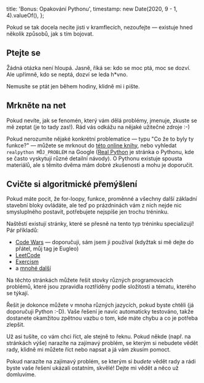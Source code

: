   title: 'Bonus: Opakování Pythonu',
  timestamp: new Date(2020, 9 - 1, 4).valueOf(),
};

Pokud se tak docela necíte jisti v kramflecích, nezoufejte — existuje hned několik způsobů, jak s tím bojovat.

## Ptejte se

Žádná otázka není hloupá. Jasně, říká se: kdo se moc ptá, moc se dozví. Ale upřímně, kdo se neptá, dozví se leda h\*vno.

Nemusíte se ptát jen během hodiny, klidně mi i pište.

## Mrkněte na net

<div className="bg-white rounded-lg shadow-xs p-6 my-4">
  Pokud nevíte, jak se fenomén, který vám dělá problémy, jmenuje, zkuste se mě zeptat (je to tady
  zas!). Rád vás odkážu na nějaké užitečné zdroje :-)
</div>

Pokud nerozumíte nějaké konkrétní problematice — typu "Co že to byly ty funkce?" — můžete se mrknout do [této online knihy](https://automatetheboringstuff.com/), nebo vyhledat `realpython MŮJ_PROBLÉM` na Google ([Real Python](https://realpython.com/) je stránka o Pythonu, kde se často vyskytují různé detailní návody). O Pythonu existuje spousta materiálů, ale s těmito dvěma mám dobré zkušenosti a mohu je doporučit.

## Cvičte si algoritmické přemýšlení

Pokud máte pocit, že for-loopy, funkce, proměnné a všechny další základní stavební bloky ovládáte, ale teď po prázdninách vám z nich nejde nic smysluplného postavit, potřebujete nejspíše jen trochu tréninku.

Naštěstí existují stránky, které se přesně na tento typ tréninku specializují! Pár příkladů:

- [Code Wars](https://www.codewars.com/) — doporučuji, sám jsem ji používal (kdyžtak si mě dejte do přátel, můj tag je Eugleo)
- [LeetCode](https://leetcode.com/)
- [Exercism](https://exercism.io/)
- a [mnohé další](https://medium.com/coderbyte/the-10-best-coding-challenge-websites-for-2018-12b57645b654)

Na těchto stránkách můžete řešit stovky různých programovacích problémů, které jsou zpravidla roztříděny podle složitosti a tématu, kterého se týkají.

Řešit je dokonce můžete v mnoha různých jazycích, pokud byste chtěli (já doporučuji Python :-D). Vaše řešení je navíc automaticky testováno, takže dostanete okamžitou zpětnou vazbu o tom, kde máte chybu a co je potřeba zlepšit.

<div className="bg-white rounded-lg shadow-xs p-6 my-4">
  <p>
    Už asi tušíte, co vám chci říct, ale stejně to řeknu. Pokud někde (např. na stránkách výše)
    narazíte na zajímavý problém, se kterým si nebudete vědět rady, klidně mi můžete říct nebo
    napsat a já vám zkusím pomoct.
  </p>
</div>

<div className="bg-white rounded-lg shadow-xs p-6 my-4">
  Pokud narazíte na zajímavý problém, se kterým si <em>budete</em> vědět rady a rádi byste vaše
  řešení ukázali ostatním, skvělé! Dejte mi vědět a něco už domluvíme.
</div>
